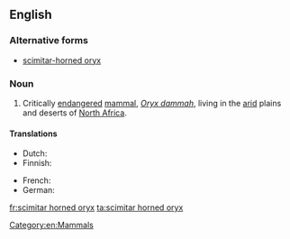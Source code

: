 ==English==

===Alternative forms===
* [[scimitar-horned oryx]]

===Noun===
{{en-noun|head=[[scimitar]] [[horned]] [[oryx]]|scimitar horned oryx|scimitar horned oryxes}}

# Critically [[endangered]] [[mammal]], ''[[Oryx dammah]]'', living in the [[arid]] plains and deserts of [[North Africa]].

====Translations====
{{trans-top|''Oryx dammah''}}
* Dutch: {{t|nl|sabelantilope|m}}
* Finnish: {{t|fi|sapelibeisa}}
{{trans-mid}}
* French: {{t+|fr|oryx algazelle|m}}
* German: {{t|de|sabelantilope}}
{{trans-bottom}}

[[Category:en:Mammals]]

[[fr:scimitar horned oryx]]
[[ta:scimitar horned oryx]]